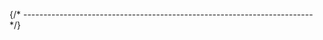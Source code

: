 


{/* ------------------------------------------------------------------------ */}

<ManualInstallQuickTest
  longName="{{packageConfig.longName}}"
  shortName="{{packageConfig.shortName}}"
  programName="{{packageWebsiteConfig.programName}}"
  branding="{{packageWebsiteConfig.branding}}"
/>
